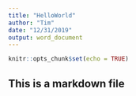```yaml
---
title: "HelloWorld"
author: "Tim"
date: "12/31/2019"
output: word_document
---
```


```r
knitr::opts_chunk$set(echo = TRUE)
```

## This is a markdown file

